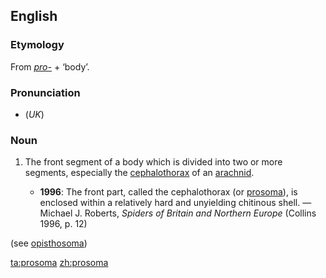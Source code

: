 ==English==
{{wikipedia}}
===Etymology===
From ''[[pro-]]'' + {{AGr.}} '''{{polytonic|[[σῶμα]]}}''' ‘body’.

===Pronunciation===
*(''UK'') {{IPA|/pɹəʊˈsəʊmə/}}

===Noun===
{{en-noun|prosomata}}

# {{zoology}} The front segment of a body which is divided into two or more segments, especially the [[cephalothorax]] of an [[arachnid]].
#*'''1996''': The front part, called the cephalothorax (or [[prosoma]]), is enclosed within a relatively hard and unyielding chitinous shell. — Michael J. Roberts, ''Spiders of Britain and Northern Europe'' (Collins 1996, p. 12)

(see [[opisthosoma]])

[[ta:prosoma]]
[[zh:prosoma]]